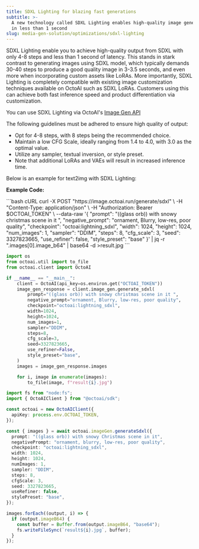```yaml
---
title: SDXL Lighting for blazing fast generations
subtitle: >-
  A new technology called SDXL Lighting enables high-quality image generations
  in less than 1 second
slug: media-gen-solution/optimizations/sdxl-lighting
---
```


SDXL Lighting enable you to achieve high-quality output from SDXL with only 4-8 steps and less than 1 second of latency. This stands in stark contrast to generating images using SDXL model, which typically demands 30-40 steps to produce a good quality image in 3-3.5 seconds, and even more when incorporating custom assets like LoRAs. More importantly, SDXL Lighting is completely compatible with existing image customization techniques available on OctoAI such as SDXL LoRAs. Customers using this can achieve both fast inference speed and product differentiation via customization.

You can use SDXL Lighting via OctoAI's [Image Gen API](../rest-apis/image-gen-api.mdx)

The following guidelines must be adhered to ensure high quality of output:

- Opt for 4-8 steps, with 8 steps being the recommended choice.
- Maintain a low CFG Scale, ideally ranging from 1.4 to 4.0, with 3.0 as the optimal value.
- Utilize any sampler, textual inversion, or style preset.
- Note that additional LoRAs and VAEs will result in increased inference time.

Below is an example for text2img with SDXL Lighting:

**Example Code:**

<CodeGroup>
```bash cURL
curl -X POST "https://image.octoai.run/generate/sdxl" \
    -H "Content-Type: application/json" \
    -H "Authorization: Bearer $OCTOAI_TOKEN" \
    --data-raw '{
        "prompt": "((glass orb)) with snowy christmas scene in it ",
        "negative_prompt": "ornament, Blurry, low-res, poor quality",
        "checkpoint": "octoai:lightning_sdxl",
        "width": 1024,
        "height": 1024,
        "num_images": 1,
        "sampler": "DDIM",
        "steps": 8,
        "cfg_scale": 3,
        "seed": 3327823665,
        "use_refiner": false,
        "style_preset": "base"
    }' | jq -r ".images[0].image_b64" | base64 -d >result.jpg
```

```Python Python
import os
from octoai.util import to_file
from octoai.client import OctoAI

if __name__ == "__main__":
    client = OctoAI(api_key=os.environ.get("OCTOAI_TOKEN"))
    image_gen_response = client.image_gen.generate_sdxl(
        prompt="((glass orb)) with snowy christmas scene in it ",
        negative_prompt="ornament, Blurry, low-res, poor quality",
        checkpoint="octoai:lightning_sdxl",
        width=1024,
        height=1024,
        num_images=1,
        sampler="DDIM",
        steps=8,
        cfg_scale=3,
        seed=3327823665,
        use_refiner=False,
        style_preset="base",
    )
    images = image_gen_response.images

    for i, image in enumerate(images):
        to_file(image, f"result{i}.jpg")
```

```typescript TypeScript
import fs from "node:fs";
import { OctoAIClient } from "@octoai/sdk";

const octoai = new OctoAIClient({
  apiKey: process.env.OCTOAI_TOKEN,
});

const { images } = await octoai.imageGen.generateSdxl({
  prompt: "((glass orb)) with snowy Christmas scene in it",
  negativePrompt: "ornament, blurry, low-res, poor quality",
  checkpoint: "octoai:lightning_sdxl",
  width: 1024,
  height: 1024,
  numImages: 1,
  sampler: "DDIM",
  steps: 8,
  cfgScale: 3,
  seed: 3327823665,
  useRefiner: false,
  stylePreset: "base",
});

images.forEach((output, i) => {
  if (output.imageB64) {
    const buffer = Buffer.from(output.imageB64, "base64");
    fs.writeFileSync(`result${i}.jpg`, buffer);
  }
});
```

</CodeGroup>
